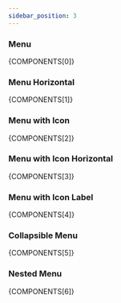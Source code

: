 ```yaml
---
sidebar_position: 3
---
```



### Menu

<CodePreview>{COMPONENTS[0]}</CodePreview>

### Menu Horizontal

<CodePreview>{COMPONENTS[1]}</CodePreview>

### Menu with Icon

<CodePreview>{COMPONENTS[2]}</CodePreview>

### Menu with Icon Horizontal

<CodePreview>{COMPONENTS[3]}</CodePreview>

### Menu with Icon Label

<CodePreview>{COMPONENTS[4]}</CodePreview>

### Collapsible Menu

<CodePreview height='lg'>{COMPONENTS[5]}</CodePreview>

### Nested Menu

<CodePreview height='lg'>{COMPONENTS[6]}</CodePreview>
